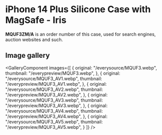 
# iPhone 14 Plus Silicone Case with MagSafe - Iris

<Callout type='info' emoji='👉🏻'>**MQUF3ZM/A** is an order number of this case, used for search engines, auction websites and such.</Callout>

## Image gallery

<GalleryComponent
    images={[
      {
        original: "/everysource/MQUF3.webp",
        thumbnail: "/everypreview/MQUF3.webp",
      },
      {
        original: "/everysource/MQUF3_AV1.webp",
        thumbnail: "/everypreview/MQUF3_AV1.webp",
      },
      {
        original: "/everysource/MQUF3_AV2.webp",
        thumbnail: "/everypreview/MQUF3_AV2.webp",
      },
      {
        original: "/everysource/MQUF3_AV3.webp",
        thumbnail: "/everypreview/MQUF3_AV3.webp",
      },
      {
        original: "/everysource/MQUF3_AV4.webp",
        thumbnail: "/everypreview/MQUF3_AV4.webp",
      },
      {
        original: "/everysource/MQUF3_AV5.webp",
        thumbnail: "/everypreview/MQUF3_AV5.webp",
      }
    ]}
  />
